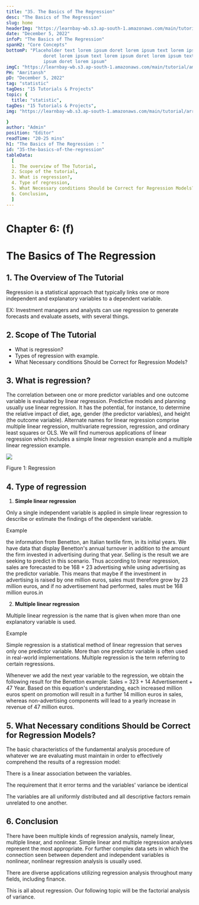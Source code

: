 ```yaml
---
title: "35. The Basics of The Regression"
desc: "The Basics of The Regression"
slug: home
headerImg: "https://learnbay-wb.s3.ap-south-1.amazonaws.com/main/tutorial/python.png"
date: "December 5, 2022"
infoP: "The Basics of The Regression"
spanH2: "Core Concepts"
bottomP: "Placeholder text lorem ipsum doret lorem ipsum text lorem ipsum
              doret lorem ipsum text lorem ipsum doret lorem ipsum text lorem
              ipsum doret lorem ipsum"
imgC: "https://learnbay-wb.s3.ap-south-1.amazonaws.com/main/tutorial/amritansh.png"
PH: "Amritansh"
pD: "December 5, 2022"
tag: "statistic"
tagDes: "15 Tutorials & Projects"
topic: {
  title: "statistic",
tagDes: "15 Tutorials & Projects",
img: "https://learnbay-wb.s3.ap-south-1.amazonaws.com/main/tutorial/arrow.png"

}
author: "Admin"
position: "Editor"
readTime: "20-25 mins"
h1: "The Basics of The Regression : "
id: "35-the-basics-of-the-regression"
tableData:
  [
  1. The overview of The Tutorial, 
  2. Scope of the tutorial,  
  3. What is regression?,  
  4. Type of regression, 
  5. What Necessary conditions Should be Correct for Regression Models?, 
  6. Conclusion,
  ]
---
```



# **Chapter 6: (f)**


# **The Basics of The Regression**


## 1. The Overview of The Tutorial

Regression is a statistical approach that typically links one or more independent and explanatory variables to a dependent variable.

EX: Investment managers and analysts can use regression to generate forecasts and evaluate assets, with several things.


## 2. Scope of The Tutorial



* What is regression?
* Types of regression with example.
* What Necessary conditions Should be Correct for Regression Models?


## 3. What is regression?

The correlation between one or more predictor variables and one outcome variable is evaluated by linear regression. Predictive models and planning usually use linear regression. It has the potential, for instance, to determine the relative impact of diet, age, gender (the predictor variables), and height (the outcome variable). Alternate names for linear regression comprise multiple linear regression, multivariate regression, regression, and ordinary least squares or OLS. We will find numerous applications of linear regression which includes a simple linear regression example and a multiple linear regression example.


<img src="https://learnbay-wb.s3.ap-south-1.amazonaws.com/main/tutorial/statistics/Regression+Analysis+Image.jpg"></img>


Figure 1: Regression


## 4. Type of regression



1. **Simple linear regression**

Only a single independent variable is applied in simple linear regression to describe or estimate the findings of the dependent variable.

Example

the information from Benetton, an Italian textile firm, in its initial years. We have data that display Benetton's annual turnover in addition to the amount the firm invested in advertising during that year. Selling is the result we are seeking to predict in this scenario. Thus according to linear regression, sales are forecasted to be 168 + 23 advertising while using advertising as the predictor variable. This means that maybe if the investment in advertising is raised by one million euros, sales must therefore grow by 23 million euros, and if no advertisement had performed, sales must be 168 million euros.in



2. **Multiple linear regression**

Multiple linear regression is the name that is given when more than one explanatory variable is used.

Example

Simple regression is a statistical method of linear regression that serves only one predictor variable. More than one predictor variable is often used in real-world implementations. Multiple regression is the term referring to certain regressions. 

Whenever we add the next year variable to the regression, we obtain the following result for the Benetton example: Sales = 323 + 14 Advertisement + 47 Year. Based on this equation's understanding, each increased million euros spent on promotion will result in a further 14 million euros in sales, whereas non-advertising components will lead to a yearly increase in revenue of 47 million euros.


## 5. What Necessary conditions Should be Correct for Regression Models?

The basic characteristics of the fundamental analysis procedure of whatever we are evaluating must maintain in order to effectively comprehend the results of a regression model:

There is a linear association between the variables.

The requirement that it error terms and the variables' variance be identical

The variables are all uniformly distributed and all descriptive factors remain unrelated to one another.


## 6. Conclusion

There have been multiple kinds of regression analysis, namely linear, multiple linear, and nonlinear. Simple linear and multiple regression analyses represent the most appropriate. For further complex data sets in which the connection seen between dependent and independent variables is nonlinear, nonlinear regression analysis is usually used.

There are diverse applications utilizing regression analysis throughout many fields, including finance.

This is all about regression. Our following topic will be the factorial analysis of variance.
